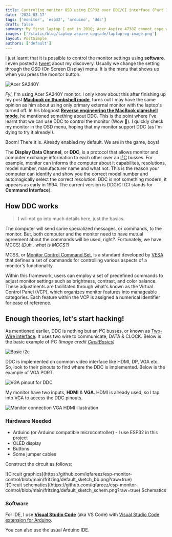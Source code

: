 ```yaml
---
title: Controling monitor OSD using ESP32 over DDC/CI interface (Part 1)
date: '2024-03-17'
tags: ['monitor', 'esp32', 'arduino', 'ddc']
draft: false
summary: My first laptop I got in 2010; Acer Aspire 4738Z cannot cope with the latest OS anymore due to its hardware. Why not upgrading it to give it extra life?
images: ['/static/blog/laptop-aspire-upgrade/laptop-og-image.png']
layout: PostSimple
authors: ['default']
---
```


I just learnt that it is possible to control the monitor settings using **software**. I even posted a [tweet](https://x.com/iqfareez/status/1761718415113560531) about my 
discovery. Usually we change the setting through the OSD (On Screen Display) menu. It is the menu that shows up when you 
press the monitor button.

![Acer SA240Y](https://res.cloudinary.com/iqfareez-cloud/image/upload/v1708994824/website/monitor%20control%20DDC/IMG_1752_hscvtf.jpg)

*Fyi*, I'm using Acer SA240Y monitor. I only know about this after finishing up my post [**Macbook on thumbshell mode**](./using-macbook-thumbshell), turns out
I may have the same opinion as him about using only primary external monitor with the laptop's turned off. In his blogpost [**Reverse engineering the MacBook clamshell mode**](https://alinpanaitiu.com/blog/turn-off-macbook-display-clamshell/), he 
mentioned something about DDC. This is the point where I've learnt that we can use DDC to control the monitor (Wow 🤩). I quickly check my monitor in the OSD menu, hoping that my 
monitor support DDC (as I'm dying to try it already!).

Boom! There it is. Already enabled my default. We are in the game, boys!

The **Display Data Channel**, or **DDC**, is a protocol that allows monitor and computer exchange information to each other over an [I²C](https://learn.sparkfun.com/tutorials/i2c/all) busses.
For example, monitor can informs the computer about it capabilites, resolutions, model number, manufacturer name and what not. This is the reason your computer can identify and show you the correct model number and automagically select the
correct resolution. DDC is not something modern, it appears as early in 1994. The current version is DDC/CI (CI stands for **Command Interface**).

## How DDC works

> I will not go into much details here, just the basics.

The computer will send some specialized messages, or commands, to the monitor. But, both computer and the monitor need to have mutual agreement about the commands will be used, right?. Fortunately, we have MCCS! *(Duh.. what is MCCS?)*

MCSS, or [Monitor Control Command Set](https://www.ddcutil.com/mccs_background/), is a standard developed by [VESA](https://vesa.org/) that defines a set of commands for controlling various aspects of a monitor's functionality.

Within this framework, users can employ a set of predefined commands to adjust monitor settings such as brightness, contrast, and color balance. These adjustments are 
facilitated through what's known as the Virtual Control Panel (VCP), which organizes monitor features into manageable 
categories. Each feature within the VCP is assigned a numerical identifier for ease of reference.

## Enough theories, let's start hacking!

As mentioned earlier, DDC is nothing but an I²C busses, or known as [Two-Wire interface](https://ww1.microchip.com/downloads/en/DeviceDoc/90003181A.pdf). It uses two wire to communicate, DATA & CLOCK. Below
is the basic example of I²C *(Image credit [CircitBasics](https://www.circuitbasics.com/basics-of-the-i2c-communication-protocol))* 

![Basic i2c](/static/blog/monitor-ddc/Introduction-to-I2C-Single-Master-Single-Slave.png)

DDC is implemented on common video interface like HDMI, DP, VGA etc. So, look to their pinouts to find where the DDC is implemented. Below is the example of
VGA PORT.

![VGA pinout for DDC](https://res.cloudinary.com/iqfareez-cloud/image/upload/v1709076915/website/monitor%20control%20DDC/DDC_VGA_Pinout_1_koxqiq.png)

My monitor have two inputs, **HDMI** & **VGA**. HDMI is already used, so I tap into VGA to access the DDC pinouts.

![Monitor connection VGA HDMI illustration](https://res.cloudinary.com/iqfareez-cloud/image/upload/v1709076930/website/monitor%20control%20DDC/Monitor_connection_wyfvrn.png)

### Hardware Needed

- Arduino (or Arduino compatible microcontroller) - I use ESP32 in this project
- OLED display
- Buttons
- Some jumper cables

Construct the circuit as follows:

<div className="-mx-2 flex flex-wrap overflow-hidden xl:-mx-2">
  <div className="my-1 w-full overflow-hidden px-2 xl:my-1 xl:w-1/2 xl:px-2">
    ![Circuit graphics](https://github.com/iqfareez/esp-monitor-control/blob/main/fritzing/default_sketch_bb.png?raw=true)
  </div>
  <div className="my-1 w-full overflow-hidden px-2 xl:my-1 xl:w-1/2 xl:px-2">
  ![Circuit schematics](https://github.com/iqfareez/esp-monitor-control/blob/main/fritzing/default_sketch_schem.png?raw=true)
    Schematics
  </div>
</div>

### Software 

For IDE, I use [**Visual Studio Code**](https://code.visualstudio.com/) (aka VS Code) with [Visual Studio Code extension for Arduino](https://marketplace.visualstudio.com/items?itemName=vsciot-vscode.vscode-arduino).

You can also use the usual Arduino IDE.